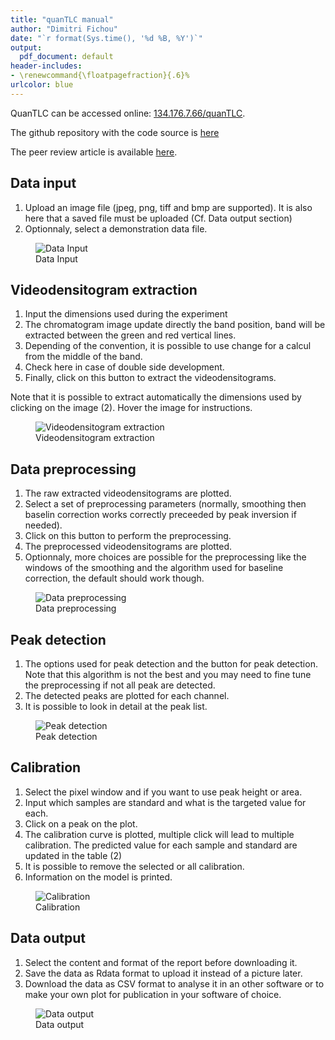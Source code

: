 ```yaml
---
title: "quanTLC manual"
author: "Dimitri Fichou"
date: "`r format(Sys.time(), '%d %B, %Y')`"
output:
  pdf_document: default
header-includes:
- \renewcommand{\floatpagefraction}{.6}%
urlcolor: blue
---
```


QuanTLC can be accessed online: [134.176.7.66/quanTLC](https://134.176.7.66/quanTLC).

The github repository with the code source is [here](https://github.com/DimitriF/quantlc)

The peer review article is available [here](https://www.sciencedirect.com/science/article/pii/S0021967318306101).

\pagebreak

## Data input

1. Upload an image file (jpeg, png, tiff and bmp are supported). It is also here that a saved file must be uploaded (Cf. Data output section)
2. Optionnaly, select a demonstration data file.


![Data Input](quanTLC_screenshot_data_input.png)

\pagebreak


## Videodensitogram extraction

1. Input the dimensions used during the experiment
2. The chromatogram image update directly the band position, band will be extracted between the green  and red vertical lines.
3. Depending of the convention, it is possible to use change for a calcul from the middle of the band.
4. Check here in case of double side development.
5. Finally, click on this button to  extract the videodensitograms. 

Note that it is possible to extract automatically the dimensions used by clicking on the image (2). Hover the image for instructions.

![Videodensitogram extraction](quanTLC_screenshot_data_extraction.png)

\pagebreak

## Data preprocessing

1. The raw extracted videodensitograms are plotted.
2. Select a set of preprocessing parameters (normally, smoothing then baselin correction works correctly preceeded by peak inversion if needed).
3. Click on this button to perform the preprocessing.
4. The preprocessed videodensitograms are plotted.
5. Optionnaly, more choices are possible for the preprocessing like the windows of the smoothing and the algorithm used for baseline correction, the default should work though.

![Data preprocessing](quanTLC_screenshot_data_preprocessing.png)

\pagebreak

## Peak detection

1. The options used for peak detection and the button for peak detection. Note that this algorithm is not the best and you may need to fine tune the preprocessing if not all peak are detected.
2. The detected peaks are plotted for each channel.
3. It is possible to look in detail at the peak list.

![Peak detection](quanTLC_screenshot_peak_picking.png)

\pagebreak

## Calibration

1. Select the pixel window and if you want to use peak height or area.
2. Input which samples are standard and what is the targeted value for each.
3. Click on a peak on the plot.
4. The calibration curve is plotted, multiple click will lead to multiple calibration. The predicted value for each sample and standard are updated in the table (2)
5. It is possible to remove the selected or all calibration.
6. Information on the model is printed.

![Calibration](quanTLC_screenshot_calibration.png)

\pagebreak

## Data output

1. Select the content and format of the report before downloading it.
2. Save the data as Rdata format to upload it instead of a picture later.
3. Download the data as CSV format to analyse it in an other software or to make your own plot for publication in your software of choice.

![Data output](quanTLC_screenshot_output.png)

